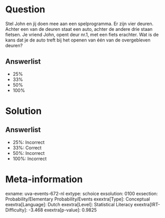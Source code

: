 Question
========

Stel John en jij doen mee aan een spelprogramma. Er zijn vier deuren.
Achter een van de deuren staat een auto, achter de andere drie staan
fietsen. Je vriend John, opent deur nr.1, met een fiets erachter. Wat is
de kans dat je de auto treft bij het openen van één van de overgebleven
deuren?

Answerlist
----------

* 25%
* 33%
* 50%
* 100%

Solution
========

Answerlist
----------

* 25%: Incorrect
* 33%: Correct
* 50%: Incorrect
* 100%: Incorrect

Meta-information
================
exname: uva-events-672-nl
extype: schoice
exsolution: 0100
exsection: Probability/Elementary Probability/Events
exextra[Type]: Conceptual
exextra[Language]: Dutch
exextra[Level]: Statistical Literacy
exextra[IRT-Difficulty]: -3.468
exextra[p-value]: 0.9825
